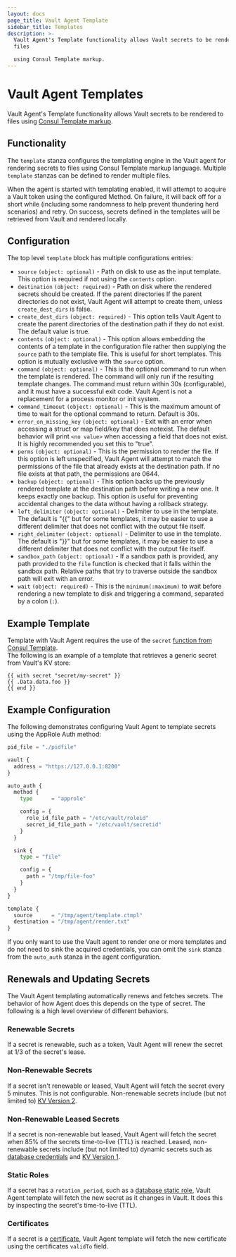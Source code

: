 ```yaml
---
layout: docs
page_title: Vault Agent Template
sidebar_title: Templates
description: >-
  Vault Agent's Template functionality allows Vault secrets to be rendered to
  files 

  using Consul Template markup.
---
```


# Vault Agent Templates

Vault Agent's Template functionality allows Vault secrets to be rendered to files
using [Consul Template markup](https://github.com/hashicorp/consul-template#templating-language).

## Functionality

The `template` stanza configures the templating engine in the Vault agent for rendering
secrets to files using Consul Template markup language. Multiple `template` stanzas
can be defined to render multiple files.

When the agent is started with templating enabled, it will attempt to acquire a
Vault token using the configured Method. On failure, it will back off for a short
while (including some randomness to help prevent thundering herd scenarios) and
retry. On success, secrets defined in the templates will be retrieved from Vault and
rendered locally.

## Configuration

The top level `template` block has multiple configurations entries:

- `source` `(object: optional)` - Path on disk to use as the input template. This
  option is required if not using the `contents` option.
- `destination` `(object: required)` - Path on disk where the rendered secrets should
  be created. If the parent directories If the parent directories do not exist, Vault
  Agent will attempt to create them, unless `create_dest_dirs` is false.
- `create_dest_dirs` `(object: required)` - This option tells Vault Agent to create
  the parent directories of the destination path if they do not exist. The default
  value is true.
- `contents` `(object: optional)` - This option allows embedding the contents of
  a template in the configuration file rather then supplying the `source` path to
  the template file. This is useful for short templates. This option is mutually
  exclusive with the `source` option.
- `command` `(object: optional)` - This is the optional command to run when the
  template is rendered. The command will only run if the resulting template changes.
  The command must return within 30s (configurable), and it must have a successful
  exit code. Vault Agent is not a replacement for a process monitor or init system.
- `command_timeout` `(object: optional)` - This is the maximum amount of time to
  wait for the optional command to return. Default is 30s.
- `error_on_missing_key` `(object: optional)` - Exit with an error when accessing
  a struct or map field/key that does notexist. The default behavior will print `<no value>`
  when accessing a field that does not exist. It is highly recommended you set this
  to "true".
- `perms` `(object: optional)` - This is the permission to render the file. If
  this option is left unspecified, Vault Agent will attempt to match the permissions
  of the file that already exists at the destination path. If no file exists at that
  path, the permissions are 0644.
- `backup` `(object: optional)` - This option backs up the previously rendered template
  at the destination path before writing a new one. It keeps exactly one backup.
  This option is useful for preventing accidental changes to the data without having
  a rollback strategy.
- `left_delimiter` `(object: optional)` - Delimiter to use in the template. The
  default is "{{" but for some templates, it may be easier to use a different
  delimiter that does not conflict with the output file itself.
- `right_delimiter` `(object: optional)` - Delimiter to use in the template. The
  default is "}}" but for some templates, it may be easier to use a different
  delimiter that does not conflict with the output file itself.
- `sandbox_path` `(object: optional)` - If a sandbox path is provided, any path
  provided to the `file` function is checked that it falls within the sandbox path.
  Relative paths that try to traverse outside the sandbox path will exit with an error.
- `wait` `(object: required)` - This is the `minimum(:maximum)` to wait before rendering
  a new template to disk and triggering a command, separated by a colon (`:`).

## Example Template

Template with Vault Agent requires the use of the `secret` [function from Consul Template](https://github.com/hashicorp/consul-template#secret).  
The following is an example of a template that retrieves a generic secret from Vault's
KV store:

```
{{ with secret "secret/my-secret" }}
{{ .Data.data.foo }}
{{ end }}
```

## Example Configuration

The following demonstrates configuring Vault Agent to template secrets using the
AppRole Auth method:

```python
pid_file = "./pidfile"

vault {
  address = "https://127.0.0.1:8200"
}

auto_auth {
  method {
    type      = "approle"

    config = {
      role_id_file_path = "/etc/vault/roleid"
      secret_id_file_path = "/etc/vault/secretid"
    }
  }

  sink {
    type = "file"

    config = {
      path = "/tmp/file-foo"
    }
  }
}

template {
  source      = "/tmp/agent/template.ctmpl"
  destination = "/tmp/agent/render.txt"
}
```

If you only want to use the Vault agent to render one or more templates and do
not need to sink the acquired credentials, you can omit the `sink` stanza from
the `auto_auth` stanza in the agent configuration.

## Renewals and Updating Secrets

The Vault Agent templating automatically renews and fetches secrets.  The behavior
of how Agent does this depends on the type of secret.  The following is a high level
overview of different behaviors.

### Renewable Secrets

If a secret is renewable, such as a token, Vault Agent will renew the secret at 1/3 
of the secret's lease.

### Non-Renewable Secrets

If a secret isn't renewable or leased, Vault Agent will fetch the secret every 5 minutes. This is not
configurable.  Non-renewable secrets include (but not limited to) [KV Version 2](/docs/secrets/kv/kv-v2).

### Non-Renewable Leased Secrets

If a secret is non-renewable but leased, Vault Agent will fetch the secret when 85% of the
secrets time-to-live (TTL) is reached. Leased, non-renewable secrets include (but not limited
to) dynamic secrets such as [database credentials](/docs/secrets/databases) and [KV Version 1](/docs/secrets/kv/kv-v1).

### Static Roles

If a secret has a `rotation_period`, such as a [database static role](/docs/secrets/databases#static-roles),
Vault Agent template will fetch the new secret as it changes in Vault.  It does
this by inspecting the secret's time-to-live (TTL).

### Certificates

If a secret is a [certificate](/docs/secrets/pki), Vault Agent template will fetch the new certificate
using the certificates `validTo` field.

